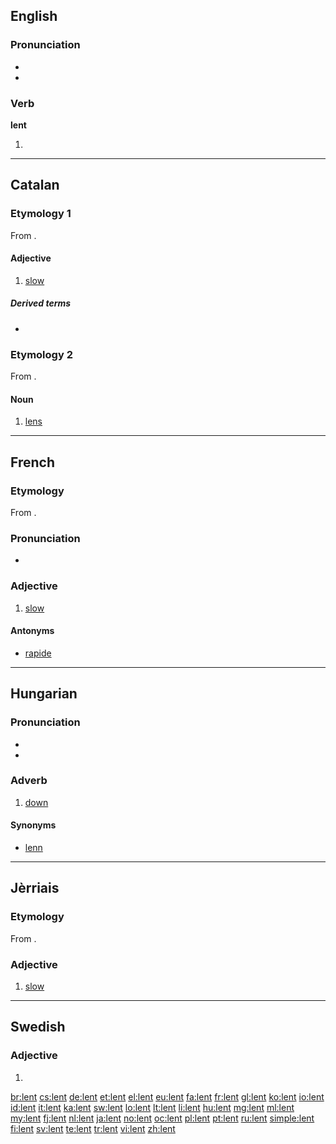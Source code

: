 {{also|Lent}}
==English==

===Pronunciation===
* {{IPA|/lɛnt/}}
* {{rhymes|ɛnt}}

===Verb===
'''lent'''

# {{en-past of|lend}}

----

==Catalan==

===Etymology 1===
From {{etyl|la|ca}} {{term|lentus|lang=la}}.

====Adjective====
{{ca-adj}}

# [[slow]]

=====Derived terms=====
* {{l|ca|lentament}}

===Etymology 2===
From {{etyl|la|ca}} {{term/t|la|lēns}}.

====Noun====
{{ca-noun|f}}

# [[lens]]

----

==French==

===Etymology===
From {{etyl|la|fr}} {{term|lentus|lang=la}}.

===Pronunciation===
* {{audio|Fr-lent.ogg|audio}}

===Adjective===
{{fr-adj}}

# [[slow]]

====Antonyms====
* [[rapide#French|rapide]]

----

==Hungarian==

===Pronunciation===
* {{IPA|/ˈlɛnt/|lang=hu}}
* {{hyphenation|lent}}

===Adverb===
{{head|hu|adverb}}

# [[down]]

====Synonyms====
* [[lenn]]

----

==Jèrriais==

===Etymology===
From {{etyl|la|roa-jer}} {{term|lentus||slow, sluggish|lang=la}}.

===Adjective===
{{roa-jer-adj}}

# [[slow]]

----

==Swedish==

===Adjective===
{{head|sv|adjective form}}

# {{sv-adj-form-abs-indef-n|len}}

[[br:lent]]
[[cs:lent]]
[[de:lent]]
[[et:lent]]
[[el:lent]]
[[eu:lent]]
[[fa:lent]]
[[fr:lent]]
[[gl:lent]]
[[ko:lent]]
[[io:lent]]
[[id:lent]]
[[it:lent]]
[[ka:lent]]
[[sw:lent]]
[[lo:lent]]
[[lt:lent]]
[[li:lent]]
[[hu:lent]]
[[mg:lent]]
[[ml:lent]]
[[my:lent]]
[[fj:lent]]
[[nl:lent]]
[[ja:lent]]
[[no:lent]]
[[oc:lent]]
[[pl:lent]]
[[pt:lent]]
[[ru:lent]]
[[simple:lent]]
[[fi:lent]]
[[sv:lent]]
[[te:lent]]
[[tr:lent]]
[[vi:lent]]
[[zh:lent]]